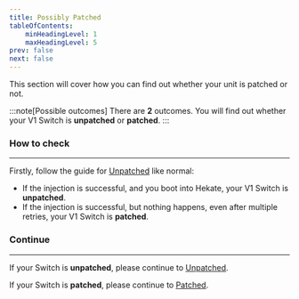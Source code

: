 ```yaml
---
title: Possibly Patched
tableOfContents:
    minHeadingLevel: 1
    maxHeadingLevel: 5
prev: false
next: false
---
```


This section will cover how you can find out whether your unit is patched or not.

:::note[Possible outcomes]
There are **2** outcomes. You will find out whether your V1 Switch is **unpatched** or **patched**.
:::

### How to check

---

Firstly, follow the guide for <u>[Unpatched](/homebrewing/unpatched)</u> like normal:

- If the injection is successful, and you boot into Hekate, your V1 Switch is **unpatched**.
- If the injection is successful, but nothing happens, even after multiple retries, your V1 Switch is **patched**.

### Continue

---

If your Switch is **unpatched**, please continue to <u>[Unpatched](/homebrewing/unpatched)</u>.

If your Switch is **patched**, please continue to <u>[Patched](/homebrewing/patched)</u>.
